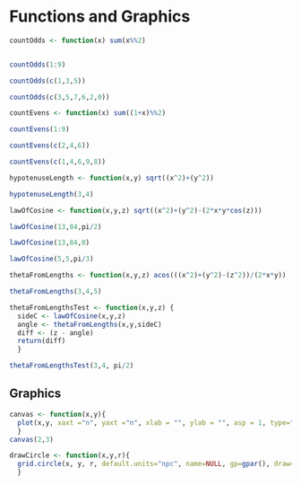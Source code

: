 Functions and Graphics
========================================================

```r
countOdds <- function(x) sum(x%%2) 


countOdds(1:9)

countOdds(c(1,3,5)) 

countOdds(c(3,5,7,6,2,0))  
```


```r
countEvens <- function(x) sum((1+x)%%2)

countEvens(1:9)

countEvens(c(2,4,6))

countEvens(c(1,4,6,9,8))
```

```r
hypotenuseLength <- function(x,y) sqrt((x^2)+(y^2))

hypotenuseLength(3,4)
```

```r
lawOfCosine <- function(x,y,z) sqrt((x^2)+(y^2)-(2*x*y*cos(z)))

lawOfCosine(13,84,pi/2)

lawOfCosine(13,84,0)

lawOfCosine(5,5,pi/3)

```

```r
thetaFromLengths <- function(x,y,z) acos(((x^2)+(y^2)-(z^2))/(2*x*y))

thetaFromLengths(3,4,5)

```

```r
thetaFromLengthsTest <- function(x,y,z) {
  sideC <- lawOfCosine(x,y,z)
  angle <- thetaFromLengths(x,y,sideC)
  diff <- (z - angle)
  return(diff)
  }

thetaFromLengthsTest(3,4, pi/2)
```

Graphics
---------------------------
```r
canvas <- function(x,y){
  plot(x,y, xaxt ="n", yaxt ="n", xlab = "", ylab = "", asp = 1, type="n", axes = FALSE)
  }
canvas(2,3)
```

```r
drawCircle <- function(x,y,r){
  grid.circle(x, y, r, default.units="npc", name=NULL, gp=gpar(), draw=TRUE, vp=NULL)
  }
```


